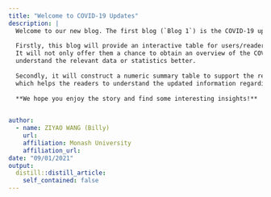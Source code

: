 ```yaml
---
title: "Welcome to COVID-19 Updates"
description: |
  Welcome to our new blog. The first blog (`Blog 1`) is the COVID-19 updates in the United States. 
  
  Firstly, this blog will provide an interactive table for users/readers to explore the relevant information by themselves. 
  It will not only offer them a chance to obtain an overview of the COVID-19 circumstance in the US but also
  understand the relevant data or statistics better. 
  
  Secondly, it will construct a numeric summary table to support the related story 
  which helps the readers to understand the updated information regarding COVID-19 in the US comprehensively.
  
  **We hope you enjoy the story and find some interesting insights!**

  
author:
  - name: ZIYAO WANG (Billy)
    url: 
    affiliation: Monash University
    affiliation_url: 
date: "09/01/2021"
output:
  distill::distill_article:
    self_contained: false
---
```





